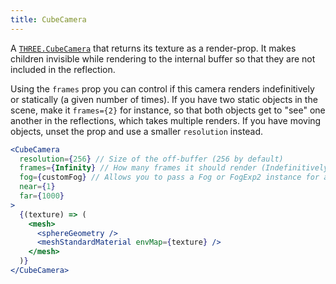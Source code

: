 ```yaml
---
title: CubeCamera
---
```


A [`THREE.CubeCamera`](https://threejs.org/docs/index.html#api/en/cameras/CubeCamera) that returns its texture as a render-prop. It makes children invisible while rendering to the internal buffer so that they are not included in the reflection.

Using the `frames` prop you can control if this camera renders indefinitively or statically (a given number of times).
If you have two static objects in the scene, make it `frames={2}` for instance, so that both objects get to "see" one another in the reflections, which takes multiple renders.
If you have moving objects, unset the prop and use a smaller `resolution` instead.

```jsx
<CubeCamera
  resolution={256} // Size of the off-buffer (256 by default)
  frames={Infinity} // How many frames it should render (Indefinitively by default)
  fog={customFog} // Allows you to pass a Fog or FogExp2 instance for a smaller frustrum
  near={1}
  far={1000}
>
  {(texture) => (
    <mesh>
      <sphereGeometry />
      <meshStandardMaterial envMap={texture} />
    </mesh>
  )}
</CubeCamera>
```

<StoryBook lib="drei" id="camera-cubecamera--default-story" />
